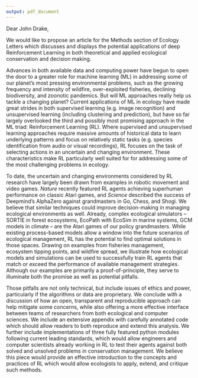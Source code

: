 ```yaml
---
output: pdf_document
---
```


Dear John Drake,

We would like to propose an article for the Methods section of Ecology Letters which discusses and displays the potential applications of deep Reinforcement Learning in both theoretical and applied ecological conservation and decision making.

Advances in both available data and computing power have begun to open the door to a greater role for machine learning (ML) in addressing some of our planet's most pressing environmental problems, such as the growing frequency and intensity of wildfire, over-exploited fisheries, declining biodiversity, and zoonotic pandemics. But will ML approaches really help us tackle a changing planet? Current applications of ML in ecology have made great strides in both supervised learning (e.g. image recognition) and unsupervised learning (including clustering and prediction), but have so far largely overlooked the third and possibly most promising approach in the ML triad: Reinforcement Learning (RL). Where supervised and unsupervised learning approaches require massive amounts of historical data to learn underlying patterns and focus on relatively static tasks (e.g. species identification from audio or visual recordings), RL focuses on the task of selecting actions in an uncertain and changing environment. These characteristics make RL particularly well suited for for addressing some of the most challenging problems in ecology.

To date, the uncertain and changing environments considered by RL research have largely been drawn from examples in robotic movement and video games. *Nature* recently featured RL agents achieving superhuman performance on classic Atari games, and *Science* described the success of Deepmind's AlphaZero against grandmasters in Go, Chess, and Shogi. We believe that similar techniques could improve decision-making in managing ecological environments as well. <!-- Having trouble reconciling lines 21-23, trying to say that these simulators are like the grand challenges and given RL's track record of solving intractable decision-making problems, perhaps RL could shed light here? I think having a sentence asserting that RL would use ecological models not replace them would be good somewhere in here.--> Already, complex ecological simulators -- SORTIE in forest ecosystems, EcoPath with EcoSim in marine systems, GCM models in climate -- are the Atari games of our policy grandmasters. <!-- Kari: possible rewrite of the following sentence, not sure if it helps --> While existing process-based models allow a window into the future scenarios of ecological management, RL has the potential to find optimal solutions in those spaces. Drawing on examples from fisheries management, ecosystem tipping points, and wildfire spread, we illustrate how ecological models and simulations can be used to successfully train RL agents that match or exceed the performance of available management strategies. Although our examples are primarily a proof-of-principle, they serve to illuminate both the promise as well as potential pitfalls.

Those pitfalls are not only technical, but include issues of ethics and power, particularly if the algorithms or data are proprietary. We conclude with a discussion of how an open, transparent and reproducible approach can help mitigate some concerns, while also offering a more effective interface between teams of researchers from both ecological and computer sciences. We include an extensive appendix with carefully annotated code which should allow readers to both reproduce and extend this analysis. We further include implementations of three fully featured python modules following current leading standards, which would allow engineers and computer scientists already working in RL to test their agents against both solved and unsolved problems in conservation management. We believe this piece would provide an effective introduction to the concepts and practices of RL which would allow ecologists to apply, extend, and critique such methods.
